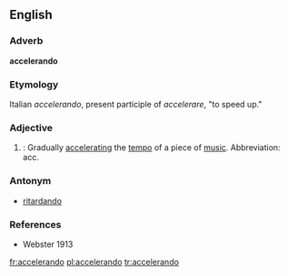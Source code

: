 ==English==

===Adverb===
'''accelerando'''

===Etymology===
Italian ''accelerando'', present participle of ''accelerare'', "to speed up."

===Adjective===
#{{cattag|Music}}: Gradually [[accelerating]] the [[tempo]] of a piece of [[music]].  Abbreviation: acc.

===Antonym===
*[[ritardando]]

===References===
*Webster 1913

[[fr:accelerando]]
[[pl:accelerando]]
[[tr:accelerando]]